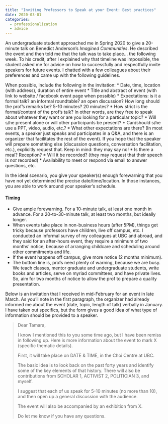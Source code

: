 ```yaml
---
title: "Inviting Professors to Speak at your Event: Best practices"
date: 2020-03-01
categories: 
  - professionalization
  - advice
---
```


An undergraduate student approached me in Spring 2020 to give a 20-minute talk on Benedict Anderson’s _Imagined Communities_. He described the event and then told me that the talk was to take place… the following week. To his credit, after I explained why that timeline was impossible, the student asked me for advice on how to successfully and respectfully invite speakers for future events. I chatted with a few colleagues about their preferences and came up with the following guidelines.

When possible, include the following in the invitation:
* Date, time, location (with address), duration of entire event
* Title and abstract of event (with link to website / facebook event page when possible)
* Expectations: is it a formal talk? an informal roundtable? an open discussion? How long should the prof's remarks be? 5-10 minutes? 20 minutes?
* How strict is the format/content of the prof’s talk? In other words, are they free to speak about whatever they want or are you looking for a particular topic?
* Will s/he present alone or will other participants be present? 
* Can/should s/he use a PPT, video, audio, etc.?
* What other expectations are there? (In most events, a speaker just speaks and participates in a Q&A, and there is an organizer that facilitates the rest of the event). If you hope that the speaker will prepare something else (discussion questions, conversation facilitation, etc.), explicitly request that. Keep in mind: they may say no! 
* Is there a meal? Reception?
* Will it be recorded? (they may request that their speech is _not_ recorded)
* Availability to meet or respond via email to answer questions, etc.


In the ideal scenario, you give your speaker(s) enough forewarning that you have not yet determined the precise date/time/location. In those instances, you are able to work around your speaker’s schedule.

#### Timing
* Give ample forewarning. For a 10-minute talk, at least one month in advance. For a 20-to-30-minute talk, at least two months, but ideally longer. 
* When events take place in non-business hours (after 5PM), things get tricky because professors have children, live off campus, etc. I conducted an informal survey of my colleagues at UBC and abroad, and they said for an after-hours event, they require a minimum of two months’ notice, because of arranging childcare and scheduling around other commitments and life.
* If the event happens off campus, give more notice (2 months minimum).
* The bottom line is, profs need plenty of warning, because we are busy. We teach classes, mentor graduate and undergraduate students, write books and articles, serve on myriad committees, and have private lives. So, aim for two months of notice to allow the prof to prepare a quality presentation.

Below is an invitation that I received in mid-February for an event in late March. As you’ll note in the first paragraph, the organizer had already informed me about the event (date, topic, length of talk) verbally in January. I have taken out specifics, but the form gives a good idea of what type of information should be provided to a speaker.


> Dear Tamara,
> 
> I know I mentioned this to you some time ago, but I have been remiss in following up. Here is more information about the event to mark X (specific thematic details).
> 
> First, it will take place on DATE & TIME, in the Choi Centre at UBC.
>
> The basic idea is to look back on the past forty years and identify some of the key elements of that history. There will also be contributions from SCHOLAR 1, ACTIVIST 2, POLITICIAN 3, and myself.
> 
> I suggest that each of us speak for 5-10 minutes (no more than 10), and then open up a general discussion with the audience.
> 
> The event will also be accompanied by an exhibition from X.
>
> Do let me know if you have any questions.

